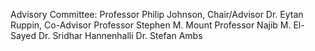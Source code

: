 \thispagestyle{empty}
\hbox{\ }
\vspace{1in}
\renewcommand{\baselinestretch}{1}
\small\normalsize
\begin{center}

\large{{METABOLIC MODELING OF ANTI-CANCER CD8 T CELLS\\
AND SARS-COV-2 INFECTION}}\\
\ \\
\ \\
\large{by} \\
\ \\
\large{Kuoyuan Cheng}
\ \\
\ \\
\ \\
\ \\
\normalsize
Dissertation submitted to the Faculty of the Graduate School of the \\
University of Maryland, College Park in partial fulfillment \\
of the requirements for the degree of \\
Doctor of Philosophy \\
2021
\end{center}

\vspace{7.5em}

\noindent Advisory Committee: \newline
\indent Professor Philip Johnson, Chair/Advisor \newline
\indent Dr. Eytan Ruppin, Co-Advisor \newline
\indent Professor Stephen M. Mount \newline
\indent Professor Najib M. El-Sayed \newline
\indent Dr. Sridhar Hannenhalli \newline
\indent Dr. Stefan Ambs
